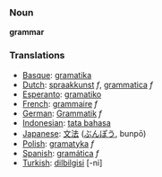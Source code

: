 === Noun ===

'''grammar'''

=== Translations ===
*[[Basque]]: [[gramatika]]
*[[Dutch]]: [[spraakkunst]] ''f'', [[grammatica]] ''f''
*[[Esperanto]]: [[gramatiko]]
*[[French]]: [[grammaire]] ''f''
*[[German]]: [[Grammatik]] ''f''
*[[Indonesian]]: [[tata bahasa]]
*[[Japanese]]: [[文法]] ([[ぶんぽう]], bunpō)
*[[Polish]]: [[gramatyka]] ''f''
*[[Spanish]]: [[gramática]] ''f''
*[[Turkish]]: [[dilbilgisi]] [-ni]